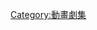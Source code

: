 {{noteTA
|G1=Alvin and the Chipmunks
|T=zh-hk:分類:超級無敵羊咩咩; zh-mo:分類:超級無敵羊咩咩; zh-tw:分類:笑笑羊; zh-cn:分类:小羊肖恩; zh-my:分类:小羊肖恩; zh-sg:分类:小羊肖恩;
}}
[[Category:動畫劇集|Category:動畫劇集]]